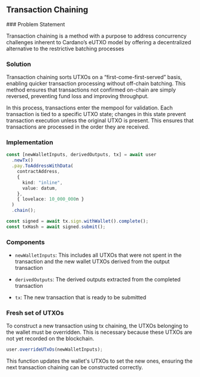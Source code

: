 
## Transaction Chaining

<Steps>
### Problem Statement

Transaction chaining is a method with a purpose to address concurrency challenges inherent to Cardano’s eUTXO model by offering a decentralized alternative to the restrictive batching processes

### Solution

Transaction chaining sorts UTXOs on a “first-come-first-served” basis, enabling quicker transaction processing without off-chain batching. This method ensures that transactions not confirmed on-chain are simply reversed, preventing fund loss and improving throughput.

In this process, transactions enter the mempool for validation. Each transaction is tied to a specific UTXO state; changes in this state prevent transaction execution unless the original UTXO is present. This ensures that transactions are processed in the order they are received.

### Implementation

```typescript
const [newWalletInputs, derivedOutputs, tx] = await user
  .newTx()
  .pay.ToAddressWithData(
    contractAddress,
    {
      kind: "inline",
      value: datum,
    },
    { lovelace: 10_000_000n }
  )
  .chain();

const signed = await tx.sign.withWallet().complete();
const txHash = await signed.submit();
```

</Steps>

### Components

- `newWalletInputs`: This includes all UTXOs that were not spent in the transaction and the new wallet UTXOs derived from the output transaction

- `derivedOutputs`: The derived outputs extracted from the completed transaction

- `tx`: The new transaction that is ready to be submitted

### Fresh set of UTXOs

To construct a new transaction using tx chaining, the UTXOs belonging to the wallet must be overridden. This is necessary because these UTXOs are not yet recorded on the blockchain.

```typescript
user.overrideUTxOs(newWalletInputs);
```

This function updates the wallet's UTXOs to set the new ones, ensuring the next transaction chaining can be constructed correctly.
